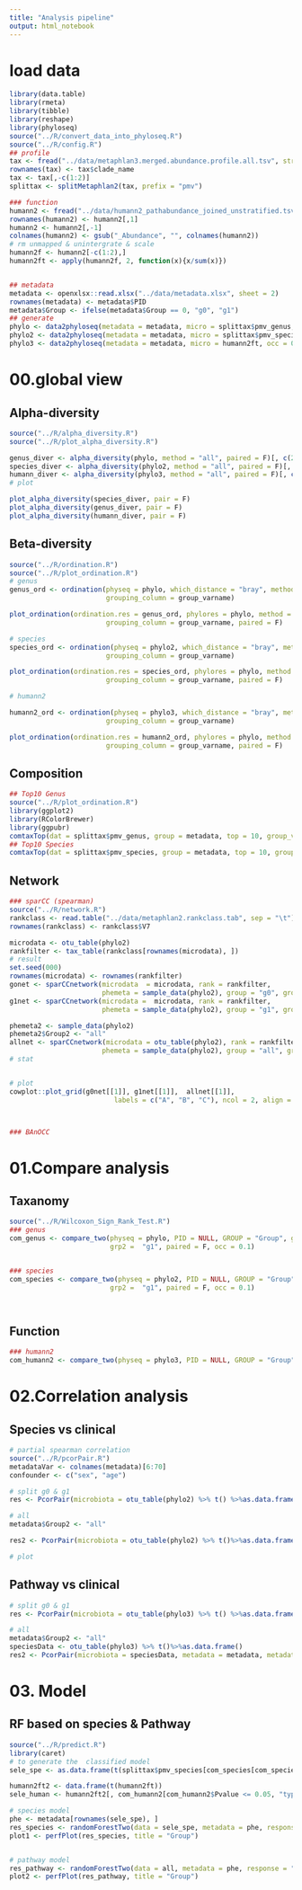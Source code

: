 ```yaml
---
title: "Analysis pipeline"
output: html_notebook
---
```



# load data 

```r
library(data.table)
library(rmeta)
library(tibble)
library(reshape)
library(phyloseq)
source("../R/convert_data_into_phyloseq.R")
source("../R/config.R")
## profile 
tax <- fread("../data/metaphlan3.merged.abundance.profile.all.tsv", stringsAsFactors = F, data.table = F)
rownames(tax) <- tax$clade_name
tax <- tax[,-c(1:2)]
splittax <- splitMetaphlan2(tax, prefix = "pmv")

### function 
humann2 <- fread("../data/humann2_pathabundance_joined_unstratified.tsv", stringsAsFactors = F, data.table = F, check.names = F, quote = "")
rownames(humann2) <- humann2[,1]
humann2 <- humann2[,-1]
colnames(humann2) <- gsub("_Abundance", "", colnames(humann2))
# rm unmapped & unintergrate & scale
humann2f <- humann2[-c(1:2),]
humann2ft <- apply(humann2f, 2, function(x){x/sum(x)})


## metadata 
metadata <- openxlsx::read.xlsx("../data/metadata.xlsx", sheet = 2)
rownames(metadata) <- metadata$PID
metadata$Group <- ifelse(metadata$Group == 0, "g0", "g1")
## generate 
phylo <- data2phyloseq(metadata = metadata, micro = splittax$pmv_genus, occ = 0.1)
phylo2 <- data2phyloseq(metadata = metadata, micro = splittax$pmv_species, occ = 0.1)
phylo3 <- data2phyloseq(metadata = metadata, micro = humann2ft, occ = 0.1)


```

# 00.global view

## Alpha-diversity 

```r
source("../R/alpha_diversity.R")
source("../R/plot_alpha_diversity.R")

genus_diver <- alpha_diversity(phylo, method = "all", paired = F)[, c(2:5,8)]
species_diver <- alpha_diversity(phylo2, method = "all", paired = F)[, c(2:5,8)]
humann_diver <- alpha_diversity(phylo3, method = "all", paired = F)[, c(2:5,8)]
# plot 

plot_alpha_diversity(species_diver, pair = F)
plot_alpha_diversity(genus_diver, pair = F)
plot_alpha_diversity(humann_diver, pair = F)
```


## Beta-diversity

```r
source("../R/ordination.R")
source("../R/plot_ordination.R")
# genus 
genus_ord <- ordination(physeq = phylo, which_distance = "bray", method = "NMDS",
                        grouping_column = group_varname)

plot_ordination(ordination.res = genus_ord, phylores = phylo, method = "NMDS", 
                        grouping_column = group_varname, paired = F)

# species 
species_ord <- ordination(physeq = phylo2, which_distance = "bray", method = "NMDS",
                        grouping_column = group_varname)

plot_ordination(ordination.res = species_ord, phylores = phylo, method = "NMDS", 
                        grouping_column = group_varname, paired = F)

# humann2 

humann2_ord <- ordination(physeq = phylo3, which_distance = "bray", method = "NMDS",
                        grouping_column = group_varname)

plot_ordination(ordination.res = humann2_ord, phylores = phylo, method = "NMDS", 
                        grouping_column = group_varname, paired = F)


```

## Composition

```r
## Top10 Genus 
source("../R/plot_ordination.R")
library(ggplot2)
library(RColorBrewer)
library(ggpubr)
comtaxTop(dat = splittax$pmv_genus, group = metadata, top = 10, group_var = "Group")
## Top10 Species 
comtaxTop(dat = splittax$pmv_species, group = metadata, top = 10, group_var = "Group")

```

## Network 

```r
### sparCC (spearman)
source("../R/network.R")
rankclass <- read.table("../data/metaphlan2.rankclass.tab", sep = "\t")
rownames(rankclass) <- rankclass$V7

microdata <- otu_table(phylo2)
rankfilter <- tax_table(rankclass[rownames(microdata), ])
# result 
set.seed(000)
rownames(microdata) <- rownames(rankfilter)
gonet <- sparCCnetwork(microdata  = microdata, rank = rankfilter, 
                       phemeta = sample_data(phylo2), group = "g0", group_var = "Group")
g1net <- sparCCnetwork(microdata =  microdata, rank = rankfilter, 
                       phemeta = sample_data(phylo2), group = "g1", group_var = "Group")

phemeta2 <- sample_data(phylo2)
phemeta2$Group2 <- "all"
allnet <- sparCCnetwork(microdata = otu_table(phylo2), rank = rankfilter, 
                       phemeta = sample_data(phylo2), group = "all", group_var = "Group2")
# stat


# plot
cowplot::plot_grid(g0net[[1]], g1net[[1]],  allnet[[1]],
                          labels = c("A", "B", "C"), ncol = 2, align = "h")



### BAnOCC 


```

# 01.Compare analysis

## Taxanomy 

```r

source("../R/Wilcoxon_Sign_Rank_Test.R")
### genus 
com_genus <- compare_two(physeq = phylo, PID = NULL, GROUP = "Group", grp1 = "g0",
                         grp2 =  "g1", paired = F, occ = 0.1)


### species 
com_species <- compare_two(physeq = phylo2, PID = NULL, GROUP = "Group", grp1 = "g0",
                         grp2 =  "g1", paired = F, occ = 0.1)




```


## Function 

```r
### humann2 
com_humann2 <- compare_two(physeq = phylo3, PID = NULL, GROUP = "Group", grp1 = "g0",grp2 =  "g1", paired = F, occ = 0.1)

```


# 02.Correlation analysis 

## Species vs clinical 

```r
# partial spearman correlation
source("../R/pcorPair.R")
metadataVar <- colnames(metadata)[6:70]
confounder <- c("sex", "age")

# split g0 & g1
res <- PcorPair(microbiota = otu_table(phylo2) %>% t() %>%as.data.frame(), metadata = metadata, metadataVar = metadataVar, confounder = confounder,method = "s", time_varname = "Group")

# all 
metadata$Group2 <- "all"

res2 <- PcorPair(microbiota = otu_table(phylo2) %>% t()%>%as.data.frame(), metadata = metadata, metadataVar = metadataVar, confounder = confounder,method = "s", time_varname = "Group2")

# plot 


```


## Pathway vs clinical 

```r
# split g0 & g1
res <- PcorPair(microbiota = otu_table(phylo3) %>% t() %>%as.data.frame(), metadata = metadata, metadataVar = metadataVar, confounder = confounder,method = "s", time_varname = "Group")

# all 
metadata$Group2 <- "all"
speciesData <- otu_table(phylo3) %>% t()%>%as.data.frame()
res2 <- PcorPair(microbiota = speciesData, metadata = metadata, metadataVar = metadataVar, confounder = confounder,method = "s", time_varname = "Group2")


```


# 03. Model 

## RF based on species & Pathway 

```r
source("../R/predict.R")
library(caret)
# to generate the  classified model 
sele_spe <- as.data.frame(t(splittax$pmv_species[com_species[com_species$Pvalue <= 0.05, "type"], ]))  

humann2ft2 <- data.frame(t(humann2ft))
sele_human <- humann2ft2[, com_humann2[com_humann2$Pvalue <= 0.05, "type"]]

# species model
phe <- metadata[rownames(sele_spe), ]
res_species <- randomForestTwo(data = sele_spe, metadata = phe, response = "Group", repeatNum = 100, foldNum = "leaveone", factorLev = c("g0", "g1"))
plot1 <- perfPlot(res_species, title = "Group")


# pathway model 
res_pathway <- randomForestTwo(data = all, metadata = phe, response = "Group", repeatNum = 100, foldNum = "leaveone", factorLev = c("g0", "g1"))
plot2 <- perfPlot(res_pathway, title = "Group")

```
